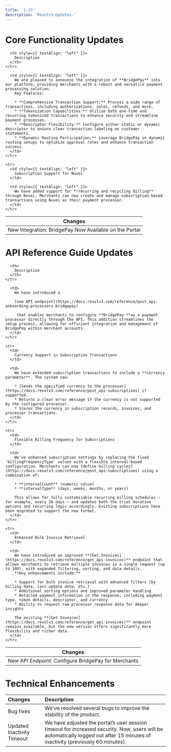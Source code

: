 ```yaml
---
title: '1.23'
description: 'Revolv3 Updates.'
---
```


# Core Functionality Updates

<Table align={["left","left"]}>
  <thead>
    <tr>
      <th style={{ textAlign: "left" }}>
        Changes
      </th>

      <th style={{ textAlign: "left" }}>
        Description
      </th>
    </tr>
  </thead>

  <tbody>
    <tr>
      <td style={{ textAlign: "left" }}>
        New Integration: BridgePay Now Available on the Portal
      </td>

      <td style={{ textAlign: "left" }}>
        We are pleased to announce the integration of **BridgePay** into our platform, providing merchants with a robust and versatile payment processing solution.
        Key Features:

        * **Comprehensive Transaction Support:** Process a wide range of transactions, including authorizations, sales, refunds, and more.
        * **Tokenization Capabilities:** Utilize both one-time and recurring tokenized transactions to enhance security and streamline payment processes.
        * **Descriptor Flexibility:** Configure either static or dynamic descriptor to ensure clear transaction labeling on customer statements.
        * **Dynamic Routing Participation:** Leverage BridgePay in dynamic routing setups to optimize approval rates and enhance transaction success.
      </td>
    </tr>

    <tr>
      <td style={{ textAlign: "left" }}>
        Subscription Support for Nuvei
      </td>

      <td style={{ textAlign: "left" }}>
        We have added support for **recurring and recycling billing** through Nuvei. Merchants can now create and manage subscription-based transactions using Nuvei as their payment processor.
      </td>
    </tr>
  </tbody>
</Table>

# API Reference Guide Updates

<Table align={["left","left"]}>
  <thead>
    <tr>
      <th>
        Changes
      </th>

      <th>
        Description
      </th>
    </tr>
  </thead>

  <tbody>
    <tr>
      <td>
        New API Endpoint: Configure BridgePay for Merchants
      </td>

      <td>
        We have introduced a 

        [new API endpoint](https://docs.revolv3.com/reference/post_api-onboarding-processors-bridgepay)

         that enables merchants to configure **BridgePay **as a payment processor directly through the API. This addition streamlines the setup process, allowing for efficient integration and management of BridgePay within merchant accounts.
      </td>
    </tr>

    <tr>
      <td>
        Currency Support in Subscription Transactions
      </td>

      <td>
        We have extended subscription transactions to include a **currency parameter**. The system now:

        * [Sends the specified currency to the processor](https://docs.revolv3.com/reference/post_api-subscriptions) if supported.
        * Returns a clear error message if the currency is not supported by the configured processor.
        * Stores the currency in subscription records, invoices, and processor transactions.
      </td>
    </tr>

    <tr>
      <td>
        Flexible Billing Frequency for Subscriptions
      </td>

      <td>
        We’ve enhanced subscription settings by replacing the fixed `billingFrequencyType` values with a flexible interval-based configuration. Merchants can now [define billing cycles](https://docs.revolv3.com/reference/post_api-subscriptions) using a combination of:

        * **intervalCount** (numeric value)
        * **intervalType** (days, weeks, months, or years)

        This allows for fully customizable recurring billing schedules — for example, every 28 days — and updates both the trial duration options and recurring logic accordingly. Existing subscriptions have been migrated to support the new format.
      </td>
    </tr>

    <tr>
      <td>
        Enhanced Bulk Invoice Retrieval
      </td>

      <td>
        We have introduced an improved **[Get Invoices](https://docs.revolv3.com/reference/get_api-invoices)** endpoint that allows merchants to retrieve multiple invoices in a single request (up to 100), with expanded filtering, sorting, and data details.
        **Key enhancements include:**

        * Support for bulk invoice retrieval with advanced filters (by billing date, last update date, etc.)
        * Additional sorting options and improved parameter handling
        * Detailed payment information in the response, including payment type, token details, descriptor, and currency
        * Ability to request raw processor response data for deeper insights

        The existing **[Get Invoices](https://docs.revolv3.com/reference/get_api-invoices)** endpoint remains available, but the new version offers significantly more flexibility and richer data.
      </td>
    </tr>
  </tbody>
</Table>

# Technical Enhancements

| Changes                    | Description                                                                                                                                                                    |
| :------------------------- | :----------------------------------------------------------------------------------------------------------------------------------------------------------------------------- |
| Bug fixes                  | We've resolved several bugs to improve the stability of the product.                                                                                                           |
| Updated Inactivity Timeout | We have adjusted the portal’s user session timeout for increased security. Now, users will be automatically logged out after 15 minutes of inactivity (previously 60 minutes). |
